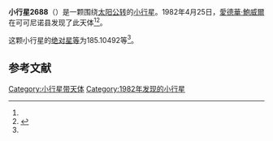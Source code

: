 {{Infobox planet
| bgcolour = #FFFFC0
| name = 2688 Halley
| symbol = 
| image = 
| caption = 
| discovery = yes
| discovery_ref = 
| discoverer = [[愛德華·鮑威爾|愛德華·鮑威爾]]
| discovery_site = [[可可尼诺县|可可尼诺县]] 
| discovered = 1982年4月25日
| designations = yes
| mp_name = 
| named_after = 
| alt_names = 1982 HG1/ 1955 QN1 / 1978 SH6 / 1978 TE9 / 1978 UO
| mp_category = [[主带小行星|主带小行星]]
| orbit_ref = <ref name="a">[http://ssd.jpl.nasa.gov/sbdb.cgi?sstr=2688 2688 Halley] {{Wayback|url=http://ssd.jpl.nasa.gov/sbdb.cgi?sstr=2688 |date=20200820013833 }}，小行星數據庫瀏覽器（JPL Small-Body Database Browser）－[[美国国家航空航天局|美国国家航空航天局]]喷气推进实验室</ref>
| epoch = 2456400.5 (2013年4月18日更新)
| aphelion = {{convert|3.6291337|AU|km|3|abbr=on|lk=out}}
| perihelion = {{convert|2.7251231|AU|km|3|abbr=on}}
| semimajor = {{convert|3.1771284|AU|km|3|abbr=on}}
| eccentricity = 0.1422685
| period = 2068.476453 [[日|日]]<br />5.66[[儒略年|儒略年]]
| avg_speed = 
| inclination = 3.45717
| asc_node = 95.36006
| mean_anomaly = 
| arg_peri = 185.10492
| satellites = 
| physical_characteristics = yes
| dimensions = 
| mass = 
| density = 
| surface_grav = 
| escape_velocity = 
| sidereal_day = 
| axial_tilt = 
| pole_ecliptic_lat = 
| pole_ecliptic_lon = 
| albedo = 
| temperatures= 
| temp_name1 = 
| mean_temp_1 = 
| max_temp_1 = 
| temp_name2 = 
| max_temp_2 = 
| spectral_type = 
| abs_magnitude = 185.10492
}}

'''小行星2688'''（{{lang-en|2688 Halley}}）是一颗围绕[[太阳|太阳]][[公转|公转]]的[[小行星|小行星]]。1982年4月25日，[[愛德華·鮑威爾|愛德華·鮑威爾]]在可可尼诺县发现了此天体<ref name="a" /><ref>{{cite news|title=小行星列表|url=http://cfa-www.harvard.edu/iau/lists/NumberedMPs.txt|accessdate=2013-07-08|newspaper=哈佛大学|archive-date=2008-05-17|archive-url=https://web.archive.org/web/20080517010638/http://cfa-www.harvard.edu/iau/lists/NumberedMPs.txt|dead-url=no}}</ref>。

这颗小行星的[[绝对星等|绝对星等]]为185.10492等<ref name="a" />。

==参考文献==
{{reflist}}
{{Minor Planet Number|[[小行星2687|小行星2687]]|[[小行星2689|小行星2689]]}}

{{小天体}}

[[Category:小行星带天体|Category:小行星带天体]]
[[Category:1982年发现的小行星|Category:1982年发现的小行星]]

{{asteroid-stub}}